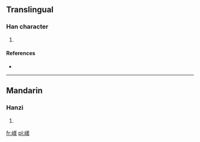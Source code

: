==Translingual==

===Han character===
{{Han char|rn=46|rad=山|as=09|sn=12|four=|canj=山廿土大 (UTGK)}}

# {{defn|Han|sort=山09}}

====References====
* {{Han ref|kx=0316.060|dkj=08269|dj=0616.330|hdz=10788.180|uh=5D44|ud=23876}}

----

==Mandarin==

===Hanzi===
{{cmn-hanzi|pin=[[měi]] ([[mei3]])|wg=mei<sup>3</sup>}}

# {{defn|Mandarin|sort=山09}}

[[fr:嵄]]
[[pl:嵄]]
